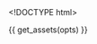 <!DOCTYPE html>
<html>
  <head>
    <meta http-equiv="Content-Type" content="text/html; charset=utf-8"/>

    <title>{{ opts$params$title }}</title>

    {{ get_assets(opts) }}

  </head>

  <body>
    <script type="text/javascript">
    ```r

    data = {{ get_data_as_json(opts) }}

    decimal_format = d3.format(".2f")

    color_scale = {{ get_d3_color_scale(opts) }}

    draw_box = {{ toJSON(opts$params$box) }}

    color_legend_counts = {{ get_color_legend_counts(opts) }}

    plot = append_plot(
        width: {{ opts$params$width }}
        height: {{ opts$params$height }}
        padding: {{ get_padding_param(opts) }}
        title: {{ toJSON(opts$params$title) }}
        xlab: {{ toJSON(opts$params$xlab) }}
        ylab: {{ toJSON(opts$params$ylab) }}
    )

    if draw_box?
        plot.append("path")
            .attr(
                "d": "M0,0L#{plot.width},0L#{plot.width},#{plot.height}"
            ).style(
                "stroke": "black"
                "stroke-width": "2px"
                "shape-rendering": "crispEdges"
                "fill": "none"
            )

    plot.scales.x = {{ get_d3_x_scale(opts) }}
    plot.scales.x = add_scale_padding(plot.scales.x)
    draw_x_axis(plot, {{ get_x_tick_values(opts) }})
    draw_x_axis_label(plot)

    plot.scales.y = {{ get_d3_y_scale(opts) }}
    plot.scales.y = add_scale_padding(plot.scales.y)
    draw_y_axis(plot)
    draw_y_axis_label(plot)

    line = d3.svg.line()
        .defined((d) -> !isNaN(d.y)) # skip null and NaN values
        .interpolate({{ toJSON(opts$params$interpolate) }})
        .x((d) -> plot.scales.x(d.x))
        .y((d) -> plot.scales.y(d.y))


    g_line = plot.selectAll(".line")
        .data(data)
      .enter().append("g")
        .attr("class", ".line")

    lines = g_line.append("path")
        .attr(
            "class": "line_tooltip"
            "d": (d) -> line(d.values)
        ).style(
            "stroke": (d) -> color_scale(d.colorize)
            "stroke-width": {{ toJSON(paste0(opts$params$lwd, "px")) }}
            "fill": "none"
            "shape-rendering": "auto"
        )

    # $(".line_tooltip").tooltip
    #     html: true
    #     container: "body"
    #     placement: "top"

    line_names = g_line.append("text")
        .datum((d) ->
            "line_name": d.line_name
            "value": d.values[d.values.length - 1]
            "colorize": d.colorize
        ).text((d) -> d.line_name)
        .attr(
            "transform": (d) -> "translate(#{plot.scales.x(d.value.x)} #{plot.scales.y(d.value.y)})"
            "dx": 8
            "dy": ".35em"
            "display": "none"

        ).style(
            "fill": (d) -> color_scale(d.colorize)
            "font-size": "22px"
        )

    sidebar = plot.append("g")
        .attr("transform","translate(#{plot.width + 60},#{0})")

    g_line_names = sidebar.append("g")
        .style("cursor", "pointer")
        .style("font-size","22px")
        .on("click", () -> toggle_line_names() )

    g_line_names.append("circle")
        .attr("r", 7)
        .attr("stroke","black")
        .attr("stroke-width",2)
        .attr("fill","white")

    g_line_names.append("text")
        .attr('text-anchor', 'start')
        .attr('dy', '.32em')
        .attr('dx', '12')
        .text("Show names")


    toggle_line_names = ()->
        showing_line_names = g_line_names.classed("show_names")
        line_names.attr("display", ()->         if showing_line_names then "none" else "inline")
        g_line_names.attr("class", ()->         if showing_line_names then "" else "show_names")
            .select("circle").attr("fill", ()-> if showing_line_names then "white" else "black")

    # Draw color legend
    if color_scale.range().length > 1
        sidebar.append("text")
            .attr(
                  "class": "colorize_title"
                  "x": 0
                  "y": 35
                  "dy": ".35em"
            ).style(
                    "font-size": "24px"
            ).text({{ toJSON(opts$params$colorize_title) }})

        g_color_legend = sidebar.selectAll(".key")
            .data(color_scale.domain().reverse())
          .enter().append("g")
            .attr(
                  "transform": (d, i) -> "translate(0, #{i * (5 * 2 + 15) + 70})"
                  "class": "key"
            )


        g_color_legend.append("circle")
            .attr(
                "r": 5
                "fill": color_scale
            )

        # legend_names = get_legend_names_param(opts)
        g_color_legend.append("text")
            .attr(
                "x": 20 + 10
                "y": 0
                "dy": ".35em"
            ).text((d) -> "#{d} (#{color_legend_counts[d]})")
            # ).text((d,i) -> legend_names[i])
    ```
    </script>
  </body>
</html>